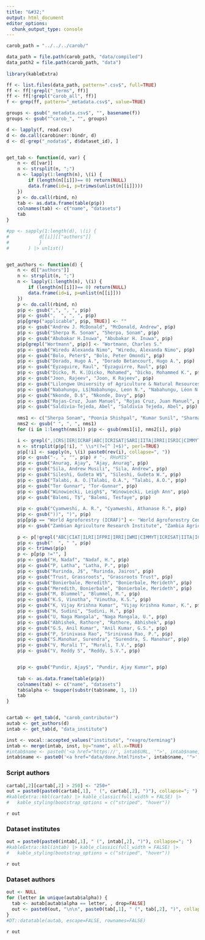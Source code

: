 ```yaml
---
title: "&#32;"
output: html_document
editor_options: 
  chunk_output_type: console
---
```



```r
carob_path = "../../../carob/"

data_path = file.path(carob_path, "data/compiled")
data_path2 = file.path(carob_path, "data")
  
library(kableExtra)
```

```r
ff <- list.files(data_path, pattern=".csv$", full=TRUE)
ff <- ff[!grepl("_terms", ff)]
ff <- ff[!grepl("carob_all", ff)]
f <- grep(ff, pattern="_metadata.csv$", value=TRUE)

groups <- gsub("_metadata.csv$", "", basename(f))
groups <- gsub("^carob_", "", groups)

d <- lapply(f, read.csv)
d <- do.call(carobiner::bindr, d)
d <- d[-grep("_nodata$", d$dataset_id), ]


get_tab <- function(d, var) {
	n <- d[[var]]
	n <- strsplit(n, ";")
	n <- lapply(1:length(n), \(i) {
		if (length(n[[i]])== 0) return(NULL)
		data.frame(id=i, p=trimws(unlist(n[[i]])))
	})
	p <- do.call(rbind, n)
	tab <- as.data.frame(table(p$p))
	colnames(tab) <- c("name", "datasets")
	tab 
}

#pp <- sapply(1:length(d), \(i) {
#			d[[i]][["authors"]]
#			}
#		) |> unlist()


get_authors <- function(d) {
	n <- d[["authors"]]
	n <- strsplit(n, ";")
	n <- lapply(1:length(n), \(i) {
		if (length(n[[i]])== 0) return(NULL)
		data.frame(id=i, p=unlist(n[[i]]))
	})
	p <- do.call(rbind, n)
	p$p <- gsub(",", ", ", p$p)
	p$p <- gsub(",  ", ", ", p$p)
	p$p[grep("applicable", p$p, TRUE)] <- ""
	p$p <- gsub("Andrew J. McDonald", "McDonald, Andrew", p$p) 
	p$p <- gsub("Sherpa R. Sonam", "Sherpa, Sonam", p$p) 
	p$p <- gsub("Abubakar H.Inuwa", "Abubakar H. Inuwa", p$p) 
	p$p[grepl("Wortmann", p$p)] <- "Wortmann, Charles S."
	p$p <- gsub("Wiredu Alexanda Nimo", "Wiredu, Alexanda Nimo", p$p) 
	p$p <- gsub("Bolo, Peter$", "Bolo, Peter Omondi", p$p) 
	p$p <- gsub("Dorado, Hugo A.", "Dorado Betancourt, Hugo A.", p$p) 
	p$p <- gsub("Eyzaguire, Raul", "Eyzaguirre, Raul", p$p) 
	p$p <- gsub("Dicko, M. K.|Dicko, Mohamed", "Dicko, Mohammed K.", p$p) 
	p$p <- gsub("Joon, Rajeev", "Joon, K Rajeev", p$p) 
	p$p <- gsub("Lilongwe University of Agriculture & Natural Resources (LUANAR)", "Lilongwe University of Agriculture & Natural Resources", p$p) 
	p$p <- gsub("Nabahungu, L$|Nabahungu, Leon N.", "Nabahungu, Léon N.", p$p) 
	p$p <- gsub("Nkonde, D.$", "Nkonde, Davy", p$p) 
	p$p <- gsub("Rojas-Cruz, Juan Manuel", "Rojas Cruz, Juan Manuel", p$p) 
	p$p <- gsub("Saldivia-Tejeda, Abel", "Saldivia Tejeda, Abel", p$p) 
	
	nms1 <- c("Sherpa Sonam", "Poonia Shishpal", "Kumar Sunil", "Sharma Sachin", "Ajay Anurag", "Wu William", "Singh Balwinder", "McDonald Andrew", "Hood-Nowotny Rebbeca", "Majaliwa Jackson", "Tumuhairwe John-Baptist", "Quispe Katherine", "Okoth John",  "Kyei-Boahen Stephen")
	nms2 <- gsub(" ", ", ", nms1)
	for (i in 1:length(nms1)) p$p <- gsub(nms1[i], nms2[i], p$p)

	i <- grepl(",|CRS|IER|ICRAF|ABC|ICRISAT|SARI|IITA|IRRI|ISRIC|CIMMYT|TLC|University|IWIN|ARI|Program|ILRI|Davis", p$p)
	n <- strsplit(p$p[!i], " \\s*(?=[^ ]+$)", perl=TRUE)
	p$p[!i] <- sapply(n, \(i) paste0(rev(i), collapse=", "))
	p$p <- gsub("-, ", "", p$p) # "-, RHoMIS"
	p$p <- gsub("Anurag, Ajay", "Ajay, Anurag", p$p)
	p$p <- gsub("Sila, Andrew Musili", "Sila, Andrew", p$p) 
	p$p <- gsub("Sileshi, Gudeta W$", "Sileshi, Gudeta W.", p$p) 
	p$p <- gsub("Talabi, A. O.|Talabi, O.A.", "Talabi, A.O.", p$p) 
	p$p <- gsub("Tor Gunnar", "Tor-Gunnar", p$p) 
	p$p <- gsub("Winowiecki, Leigh$", "Winowiecki, Leigh Ann", p$p) 
	p$p <- gsub("Balemi, T$", "Balemi, Tesfaye", p$p)
 		
	p$p <- gsub("Cyamweshi, A. R.", "Cyamweshi, Athanase R.", p$p)
	p$p <- gsub("))", ")", p$p)
	p$p[p$p == "World Agroforestry (ICRAF)"] <- "World Agroforestry Center (ICRAF)"
	p$p <- gsub("Zambian Agriculture Research Institute", "Zambia Agricultural Research Institute", p$p)
		
	p <- p[!grepl("ABC|CIAT|ILRI|IFPRI|IRRI|IWMI|CIMMYT|ICRISAT|IITA|ICRAF|ISRIC|LUANAR|TARI|University of California|MSU|Ministry of Food and Agriculture (MOFA), Republic of Ghana|SARI|ZARI|CRS|TLC", p$p), ]
	p$p <- gsub("  ", " ", p$p)
	p$p <- trimws(p$p)
	p <- p[p$p !="", ]
	p$p <- gsub("H, Nadaf", "Nadaf, H.", p$p) 
	p$p <- gsub("P, Latha", "Latha, P.", p$p) 
	p$p <- gsub("Rurinda, J$", "Rurinda, Jairos", p$p) 
	p$p <- gsub("Trust, Grassroots", "Grassroots Trust", p$p) 
	p$p <- gsub("Bonierbale, Meredith", "Bonierbale, Merideth", p$p)
	p$p <- gsub("Meredith, Bonierbale", "Bonierbale, Merideth", p$p)
	p$p <- gsub("M, Blummel", "Blummel, M.", p$p)
	p$p <- gsub("K.S, Vinutha", "Vinutha, K.S.", p$p)
	p$p <- gsub("K, Vijay Krishna Kumar", "Vijay Krishna Kumar, K.", p$p)
	p$p <- gsub("H, Sudini", "Sudini, H.", p$p) 
	p$p <- gsub("U, Naga Mangala", "Naga Mangala, U.", p$p) 
	p$p <- gsub("Abhishek, Rathore", "Rathore, Abhishek", p$p) 
	p$p <- gsub("G.S, Anil Kumar", "Anil Kumar, G.S.", p$p) 
	p$p <- gsub("P, Srinivasa Rao", "Srinivasa Rao, P.", p$p) 
	p$p <- gsub("S.Manohar, Surendra", "Surendra, S. Manohar", p$p) 
	p$p <- gsub("V, Murali T", "Murali, T.V.", p$p) 
	p$p <- gsub("V, Reddy S", "Reddy, S.V.", p$p) 


	p$p <- gsub("Pundir, Ajay$", "Pundir, Ajay Kumar", p$p) 
	
	tab <- as.data.frame(table(p$p))
	colnames(tab) <- c("name", "datasets")
	tab$alpha <- toupper(substr(tab$name, 1, 1))
	tab
}


cartab <- get_tab(d, "carob_contributor")
autab <- get_authors(d)
intab <- get_tab(d, "data_institute")

inst <- vocal::accepted_values("institute", "reagro/terminag")
intab <- merge(intab, inst, by="name", all.x=TRUE)
#intab$name <- paste0('<a href="https://', intab$URL, '">', intab$name, "</a>")
intab$name <- paste0('<a href="data/done.html?inst=', intab$name, '">', intab$name, "</a>")

```

### Script authors

```r
cartab[,2][cartab[,2] > 250] <- "250+"
out = paste0(paste0(cartab[,1], " (", cartab[,2], ")"), collapse="; ")
#kableExtra::kbl(cartab) |> kable_classic(full_width = FALSE) |>
#   kable_styling(bootstrap_options = c("striped", "hover"))
```
`r out`

### Dataset institutes

```r
out = paste0(paste0(intab[,1], " (", intab[,2], ")"), collapse="; ")
#kableExtra::kbl(intab) |> kable_classic(full_width = FALSE) |>
#   kable_styling(bootstrap_options = c("striped", "hover"))
```
`r out`

### Dataset authors

```r
out <- NULL
for (letter in unique(autab$alpha)) {
  tab <- autab[autab$alpha == letter, , drop=FALSE]
  out <- paste0(out, "\n\n", paste0(tab[,1], " (", tab[,2], ")", collapse="; "), "\n\n")
}
#DT::datatable(autab, escape=FALSE, rownames=FALSE)
```

`r out`


<br>
